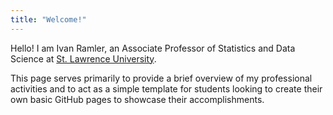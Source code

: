 ```yaml
---
title: "Welcome!"
---
```


Hello! I am Ivan Ramler, an Associate Professor of Statistics and Data Science at [St. Lawrence University](https://www.stlawu.edu/offices/math-computer-science-and-statistics){target="_blank"}.

This page serves primarily to provide a brief overview of my professional activities and to act as a simple template for students looking to create their own basic GitHub pages to showcase their accomplishments.